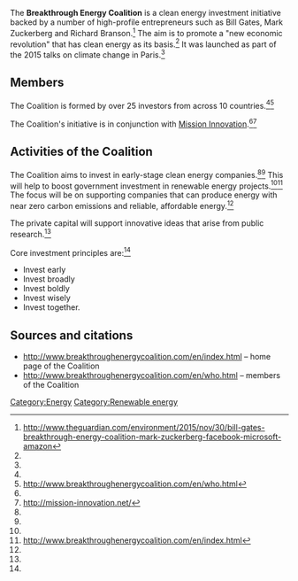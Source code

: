 The '''Breakthrough Energy Coalition''' is a clean energy investment initiative backed by a number of high-profile entrepreneurs such as Bill Gates, Mark Zuckerberg and Richard Branson.<ref name="Guardian">http://www.theguardian.com/environment/2015/nov/30/bill-gates-breakthrough-energy-coalition-mark-zuckerberg-facebook-microsoft-amazon</ref> The aim is to promote a "new economic revolution" that has clean energy as its basis.<ref name="Guardian" /> It was launched as part of the 2015 talks on climate change in Paris.<ref name="Guardian" />

== Members ==

The Coalition is formed by over 25 investors from across 10 countries.<ref name="Guardian" /><ref>http://www.breakthroughenergycoalition.com/en/who.html</ref>

The Coalition's initiative is in conjunction with [[Mission Innovation]].<ref name="Guardian" /><ref name="Mission">http://mission-innovation.net/</ref>

== Activities of the Coalition ==

The Coalition aims to invest in early-stage clean energy companies.<ref name="Guardian" /><ref name="index" /> This will help to boost government investment in renewable energy projects.<ref name="Guardian" /><ref name="index">http://www.breakthroughenergycoalition.com/en/index.html</ref> The focus will be on supporting companies that can produce energy with near zero carbon emissions and reliable, affordable energy.<ref name="index" />

The private capital will support innovative ideas that arise from public research.<ref name="index" />

Core investment principles are:<ref name="index" />
*Invest early
*Invest broadly
*Invest boldly
*Invest wisely
*Invest together.

== Sources and citations ==
{{reflist}}
*http://www.breakthroughenergycoalition.com/en/index.html – home page of the Coalition
*http://www.breakthroughenergycoalition.com/en/who.html – members of the Coalition

[[Category:Energy]]
[[Category:Renewable energy]]